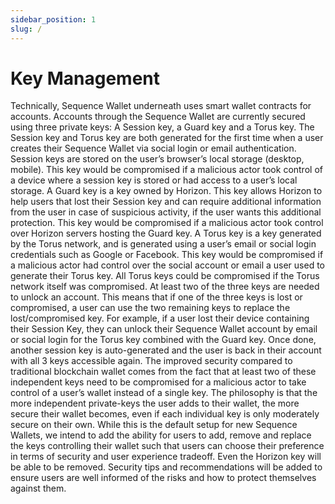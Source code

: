 ```yaml
---
sidebar_position: 1
slug: /
---
```


# Key Management
Technically, Sequence Wallet underneath uses smart wallet contracts for accounts. Accounts through the Sequence Wallet are currently secured using three private keys: A Session key, a Guard key and a Torus key. The Session key and Torus key are both generated for the first time when a user creates their Sequence Wallet via social login or email authentication.
Session keys are stored on the user’s browser’s local storage (desktop, mobile). This key would be compromised if a malicious actor took control of a device where a session key is stored or had access to a user’s local storage. A Guard key is a key owned by Horizon. This key allows Horizon to help users that lost their Session key and can require additional information from the user in case of suspicious activity, if the user wants this additional protection. This key would be compromised if a malicious actor took control over Horizon servers hosting the Guard key. A Torus key is a key generated by the Torus network, and is generated using a user’s email or social login credentials such as Google or Facebook. This key would be compromised if a malicious actor had control over the social account or email a user used to generate their Torus key. All Torus keys could be compromised if the Torus network itself was compromised.
At least two of the three keys are needed to unlock an account. This means that if one of the three keys is lost or compromised, a user can use the two remaining keys to replace the lost/compromised key. For example, if a user lost their device containing their Session Key, they can unlock their Sequence Wallet account by email or social login for the Torus key combined with the Guard key. Once done, another session key is auto-generated and the user is back in their account with all 3 keys accessible again. The improved security compared to traditional blockchain wallet comes from the fact that at least two of these independent keys need to be compromised for a malicious actor to take control of a user’s wallet instead of a single key. The philosophy is that the more independent private-keys the user adds to their wallet, the more secure their wallet becomes, even if each individual key is only moderately secure on their own. 
While this is the default setup for new Sequence Wallets, we intend to add the ability for users to add, remove and replace the keys controlling their wallet such that users can choose their preference in terms of security and user experience tradeoff. Even the Horizon key will be able to be removed. Security tips and recommendations will be added to ensure users are well informed of the risks and how to protect themselves against them.